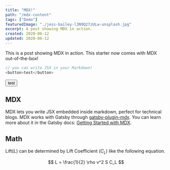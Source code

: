 ```yaml
---
title: "MDX!"
path: "/mdx-content"
tags: ["Demo"]
featuredImage: "./jess-bailey-l3N9Q27zULw-unsplash.jpg"
excerpt: A post showing MDX in action.
created: 2020-06-12
updated: 2020-06-12
---
```


This is a post showing MDX in action. This starter now comes with MDX out-of-the-box!
```js
// you can write JSX in your Markdown!
<button>test</button>
```
<button>test</button>

## MDX
MDX lets you write JSX embedded inside markdown, perfect for technical blogs. MDX works with Gatsby through [gatsby-plugin-mdx](https://www.gatsbyjs.org/packages/gatsby-plugin-mdx/). You can learn more about it in the Gatsby docs: [Getting Started with MDX](https://www.gatsbyjs.org/docs/mdx/getting-started/).


## Math
Lift($L$) can be determined by Lift Coefficient ($C_L$) like the following equation.

$$
L = \frac{1}{2} \rho v^2 S C_L
$$

